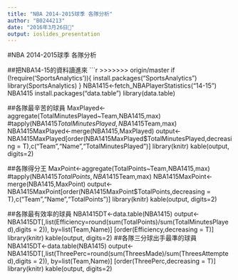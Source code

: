 ```yaml
---
title: "NBA 2014-2015球季 各隊分析"
author: "B0244213"
date: "2016年3月26日"
output: ioslides_presentation
---
```

#NBA 2014-2015球季 各隊分析

##把NBA14-15的資料讀進來
```r
>>>>>>> origin/master
if (!require('SportsAnalytics')){
    install.packages("SportsAnalytics")
    library(SportsAnalytics)
}
NBA1415<-fetch_NBAPlayerStatistics("14-15")
NBA1415
install.packages("data.table")
library(data.table)

##各隊最辛苦的球員
MaxPlayed<-aggregate(TotalMinutesPlayed~Team,NBA1415,max)
#tapply(NBA1415$TotalMinutesPlayed,NBA1415$Team,max)
NBA1415MaxPlayed<-merge(NBA1415,MaxPlayed)
output<-NBA1415MaxPlayed[order(NBA1415MaxPlayed$TotalMinutesPlayed,decreasing = T),c("Team","Name","TotalMinutesPlayed")]
library(knitr)
kable(output, digits=2)

##各隊得分王
MaxPoint<-aggregate(TotalPoints~Team,NBA1415,max)
#tapply(NBA1415$TotalPoints,NBA1415$Team,max)
NBA1415MaxPoint<-merge(NBA1415,MaxPoint)
output<-NBA1415MaxPoint[order(NBA1415MaxPoint$TotalPoints,decreasing = T),c("Team","Name","TotalPoints")]
library(knitr)
kable(output, digits=2)

##各隊最有效率的球員
NBA1415DT<-data.table(NBA1415)
output<-NBA1415DT[,list(Efficiency=round(sum(TotalPoints)/sum(TotalMinutesPlayed),digits = 2)),
          by=list(Team,Name)] [order(Efficiency,decreasing = T)]
library(knitr)
kable(output, digits=2)
##各隊三分球出手最準的球員
NBA1415DT<-data.table(NBA1415)
output<-NBA1415DT[,list(ThreePerc=round(sum(ThreesMade)/sum(ThreesAttempted),digits = 2)),
          by=list(Team,Name)] [order(ThreePerc,decreasing = T)]
library(knitr)
kable(output, digits=2)
